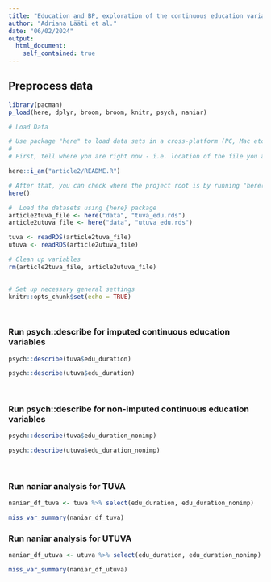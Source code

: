 ```yaml
---
title: "Education and BP, exploration of the continuous education variable"
author: "Adriana Lääti et al."
date: "06/02/2024"
output: 
  html_document:
    self_contained: true
---
```


## Preprocess data
```r

library(pacman)
p_load(here, dplyr, broom, broom, knitr, psych, naniar)

# Load Data

# Use package "here" to load data sets in a cross-platform (PC, Mac etc.) way:
#
# First, tell where you are right now - i.e. location of the file you are running right now

here::i_am("article2/README.R")

# After that, you can check where the project root is by running "here()"
here()

#  Load the datasets using {here} package
article2tuva_file <- here("data", "tuva_edu.rds")
article2utuva_file <- here("data", "utuva_edu.rds")

tuva <- readRDS(article2tuva_file)
utuva <- readRDS(article2utuva_file)

# Clean up variables
rm(article2tuva_file, article2utuva_file)
 

# Set up necessary general settings
knitr::opts_chunk$set(echo = TRUE)

 

```




### Run psych::describe for imputed continuous education variables

```r

psych::describe(tuva$edu_duration)

psych::describe(utuva$edu_duration)
                
           

```

 
 


### Run psych::describe for non-imputed continuous education variables

```r

psych::describe(tuva$edu_duration_nonimp)

psych::describe(utuva$edu_duration_nonimp)
                
           

```
 
 
 
### Run naniar analysis for TUVA

```r

naniar_df_tuva <- tuva %>% select(edu_duration, edu_duration_nonimp)

miss_var_summary(naniar_df_tuva) 


```
  
 
 
### Run naniar analysis for UTUVA

```r

naniar_df_utuva <- utuva %>% select(edu_duration, edu_duration_nonimp)

miss_var_summary(naniar_df_utuva) 


```
  
 
 